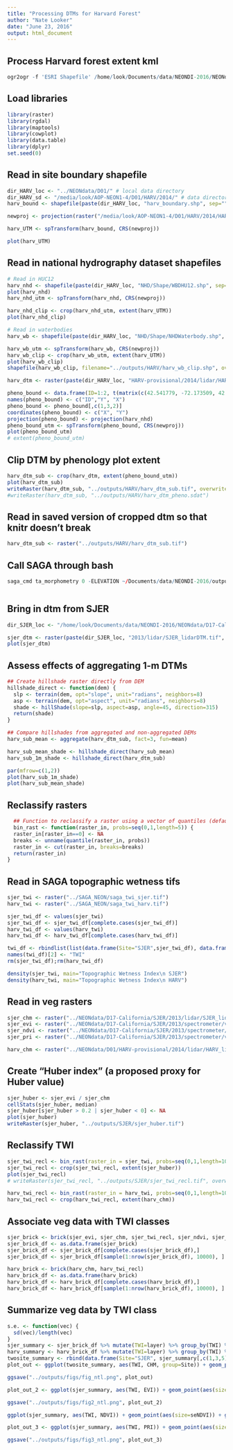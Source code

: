 ```yaml
---
title: "Processing DTMs for Harvard Forest"
author: "Nate Looker"
date: "June 23, 2016"
output: html_document
---
```


## Process Harvard forest extent kml
```r
ogr2ogr -f 'ESRI Shapefile' /home/look/Documents/data/NEONDI-2016/NEONdata/D01/harv_boundary.shp /media/look/AOP-NEON1-4/D01/HARV/2014/HARV_L1/HARV_Lidar/BoundaryKMLs/2014_HARV_2_v02_full_boundary.kml 
```

## Load libraries

```r
library(raster)
library(rgdal)
library(maptools)
library(cowplot)
library(data.table)
library(dplyr)
set.seed(0)
```


## Read in site boundary shapefile

```r
dir_HARV_loc <- "../NEONdata/D01/" # local data directory
dir_HARV_sd <- "/media/look/AOP-NEON1-4/D01/HARV/2014/" # data directory on NEON hard drive
harv_bound <- shapefile(paste(dir_HARV_loc, "harv_boundary.shp", sep=""))

newproj <- projection(raster("/media/look/AOP-NEON1-4/D01/HARV/2014/HARV_L3/HARV_Lidar/DTM/2014_HARV_2_720000_4712000_DTM.tif"))

harv_UTM <- spTransform(harv_bound, CRS(newproj))

plot(harv_UTM)
```

## Read in national hydrography dataset shapefiles

```r
# Read in HUC12
harv_nhd <- shapefile(paste(dir_HARV_loc, "NHD/Shape/WBDHU12.shp", sep=""))
plot(harv_nhd)
harv_nhd_utm <- spTransform(harv_nhd, CRS(newproj))

harv_nhd_clip <- crop(harv_nhd_utm, extent(harv_UTM))
plot(harv_nhd_clip)

# Read in waterbodies
harv_wb <- shapefile(paste(dir_HARV_loc, "NHD/Shape/NHDWaterbody.shp", sep=""))

harv_wb_utm <- spTransform(harv_wb, CRS(newproj))
harv_wb_clip <- crop(harv_wb_utm, extent(harv_UTM))
plot(harv_wb_clip)
shapefile(harv_wb_clip, filename="../outputs/HARV/harv_wb_clip.shp", overwrite=T)

```

```r

harv_dtm <- raster(paste(dir_HARV_loc, "HARV-provisional/2014/lidar/HARV_lidarDTM.tif", sep=""))


```

```r

pheno_bound <- data.frame(ID=1:2, t(matrix(c(42.541779, -72.173509, 42.543716, -72.170825), ncol=2)))
names(pheno_bound) <- c("ID","Y", "X")
pheno_bound <- pheno_bound[,c(1,3,2)]
coordinates(pheno_bound) <- c("X", "Y")
projection(pheno_bound) <- projection(harv_nhd)
pheno_bound_utm <- spTransform(pheno_bound, CRS(newproj))
plot(pheno_bound_utm)
# extent(pheno_bound_utm)

```


## Clip DTM by phenology plot extent

```r

harv_dtm_sub <- crop(harv_dtm, extent(pheno_bound_utm))
plot(harv_dtm_sub)
writeRaster(harv_dtm_sub, "../outputs/HARV/harv_dtm_sub.tif", overwrite=T)
#writeRaster(harv_dtm_sub, "../outputs/HARV/harv_dtm_pheno.sdat")

```

## Read in saved version of cropped dtm so that knitr doesn't break

```r

harv_dtm_sub <- raster("../outputs/HARV/harv_dtm_sub.tif")

```

## Call SAGA through bash

```r

saga_cmd ta_morphometry 0 -ELEVATION ~/Documents/data/NEONDI-2016/outputs/HARV/harv_dtm_pheno.sgrd -SLOPE ~/Documents/data/NEONDI-2016/outputs/HARV/harv_slp -ASPECT ~/Documents/data/NEONDI-2016/outputs/HARV/harv_asp



```



## Bring in dtm from SJER

```r

dir_SJER_loc <- "/home/look/Documents/data/NEONDI-2016/NEONdata/D17-California/SJER/"

sjer_dtm <- raster(paste(dir_SJER_loc, "2013/lidar/SJER_lidarDTM.tif", sep=""))
plot(sjer_dtm)

```


## Assess effects of aggregating 1-m DTMs
```r
## Create hillshade raster directly from DEM
hillshade_direct <- function(dem) {
  slp <- terrain(dem, opt="slope", unit="radians", neighbors=8)
  asp <- terrain(dem, opt="aspect", unit="radians", neighbors=8)
  shade <- hillShade(slope=slp, aspect=asp, angle=45, direction=315)
  return(shade)
}

## Compare hillshades from aggregated and non-aggregated DEMs
harv_sub_mean <- aggregate(harv_dtm_sub, fact=3, fun=mean)

harv_sub_mean_shade <- hillshade_direct(harv_sub_mean)
harv_sub_1m_shade <- hillshade_direct(harv_dtm_sub)

par(mfrow=c(1,2))
plot(harv_sub_1m_shade)
plot(harv_sub_mean_shade)

```

## Reclassify rasters

```r

  ## Function to reclassify a raster using a vector of quantiles (default is quartiles)
  bin_rast <- function(raster_in, probs=seq(0,1,length=5)) {
  raster_in[raster_in==0] <- NA
  breaks <- unname(quantile(raster_in, probs))
  raster_in <- cut(raster_in, breaks=breaks)
  return(raster_in)
}

```


## Read in SAGA topographic wetness tifs

```r
sjer_twi <- raster("../SAGA_NEON/saga_twi_sjer.tif")
harv_twi <- raster("../SAGA_NEON/saga_twi_harv.tif")

sjer_twi_df <- values(sjer_twi)
sjer_twi_df <- sjer_twi_df[complete.cases(sjer_twi_df)]
harv_twi_df <- values(harv_twi)
harv_twi_df <- harv_twi_df[complete.cases(harv_twi_df)]

twi_df <- rbindlist(list(data.frame(Site="SJER",sjer_twi_df), data.frame(Site="HARV", harv_twi_df)))
names(twi_df)[2] <- "TWI"
rm(sjer_twi_df);rm(harv_twi_df)

density(sjer_twi, main="Topographic Wetness Index\n SJER")
density(harv_twi, main="Topographic Wetness Index\n HARV")
```

## Read in veg rasters

```r

sjer_chm <- raster("../NEONdata/D17-California/SJER/2013/lidar/SJER_lidarCHM.tif")
sjer_evi <- raster("../NEONdata/D17-California/SJER/2013/spectrometer/veg_index/SJER_EVI.tif")
sjer_ndvi <- raster("../NEONdata/D17-California/SJER/2013/spectrometer/veg_index/SJER_NDVI.tif")
sjer_pri <- raster("../NEONdata/D17-California/SJER/2013/spectrometer/veg_index/SJER_PRI.tif")

harv_chm <- raster("../NEONdata/D01/HARV-provisional/2014/lidar/HARV_lidarCHM.tif")

```

## Create "Huber index" (a proposed proxy for Huber value)

```r

sjer_huber <- sjer_evi / sjer_chm
cellStats(sjer_huber, median)
sjer_huber[sjer_huber > 0.2 | sjer_huber < 0] <- NA
plot(sjer_huber)
writeRaster(sjer_huber, "../outputs/SJER/sjer_huber.tif")

```

## Reclassify TWI

```r

sjer_twi_recl <- bin_rast(raster_in = sjer_twi, probs=seq(0,1,length=10))
sjer_twi_recl <- crop(sjer_twi_recl, extent(sjer_huber))
plot(sjer_twi_recl)
# writeRaster(sjer_twi_recl, "../outputs/SJER/sjer_twi_recl.tif", overwrite=T)

harv_twi_recl <- bin_rast(raster_in = harv_twi, probs=seq(0,1,length=10))
harv_twi_recl <- crop(harv_twi_recl, extent(harv_chm))

```


## Associate veg data with TWI classes

```r
sjer_brick <- brick(sjer_evi, sjer_chm, sjer_twi_recl, sjer_ndvi, sjer_pri)
sjer_brick_df <- as.data.frame(sjer_brick)
sjer_brick_df <- sjer_brick_df[complete.cases(sjer_brick_df),]
sjer_brick_df <- sjer_brick_df[sample(1:nrow(sjer_brick_df), 10000), ]

harv_brick <- brick(harv_chm, harv_twi_recl)
harv_brick_df <- as.data.frame(harv_brick)
harv_brick_df <- harv_brick_df[complete.cases(harv_brick_df),]
harv_brick_df <- harv_brick_df[sample(1:nrow(harv_brick_df), 10000), ]

```

## Summarize veg data by TWI class

```r
s.e. <- function(vec) {
  sd(vec)/length(vec)
}
sjer_summary <- sjer_brick_df %>% mutate(TWI=layer) %>% group_by(TWI) %>% summarise(EVI = mean(SJER_EVI), CHM = mean(SJER_lidarCHM), seEVI = s.e.(SJER_EVI), seCHM = s.e.(SJER_lidarCHM), NDVI = mean(SJER_NDVI), seNDVI = s.e.(SJER_NDVI), PRI = mean(SJER_PRI), sePRI = s.e.(SJER_PRI))
harv_summary <- harv_brick_df %>% mutate(TWI=layer) %>% group_by(TWI) %>% summarise(CHM = mean(HARV_lidarCHM), seCHM = s.e.(HARV_lidarCHM))
twosite_summary <- rbind(data.frame(Site="SJER", sjer_summary[,c(1,3,5)]), data.frame(Site="HARV", harv_summary))
plot_out <- ggplot(twosite_summary, aes(TWI, CHM, group=Site)) + geom_point(aes(size=seCHM)) + geom_smooth(se=F, colour=1) + facet_wrap(~Site, scales="free_y") + labs(x="Topographic Wetness Index (binned by deciles)", y = "Canopy Height Model (m)")

ggsave("../outputs/figs/fig_ntl.png", plot_out)

plot_out_2 <- ggplot(sjer_summary, aes(TWI, EVI)) + geom_point(aes(size=seEVI)) + geom_smooth(se=F, colour=1)  + labs(x="Topographic Wetness Index (binned by deciles)", y = "Enhanced Vegetation Index")

ggsave("../outputs/figs/fig2_ntl.png", plot_out_2)

ggplot(sjer_summary, aes(TWI, NDVI)) + geom_point(aes(size=seNDVI)) + geom_smooth(se=F, colour=1)  + labs(x="Topographic Wetness Index (binned by deciles)", y = "Normalized Difference Vegetation Index")

plot_out_3 <- ggplot(sjer_summary, aes(TWI, PRI)) + geom_point(aes(size=seNDVI)) + geom_smooth(se=F, colour=1)  + labs(x="Topographic Wetness Index (binned by deciles)", y = "Photochemical Reflectance Index")

ggsave("../outputs/figs/fig3_ntl.png", plot_out_3)


```




